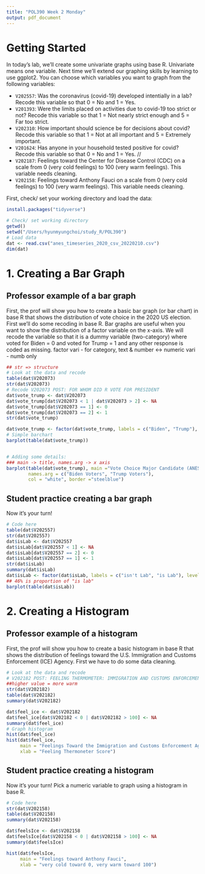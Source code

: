 ```yaml
---
title: "POL390 Week 2 Monday"
output: pdf_document
---
```


# Getting Started

In today's lab, we'll create some univariate graphs using base R. Univariate means one variable. Next time we'll extend our graphing skills by learning to use ggplot2. You can choose which variables you want to graph from the following variables:

* `V202557`: Was the coronavirus (covid-19) developed intentially in a lab? Recode this variable so that 0 = No and 1 = Yes.
* `V201393`: Were the limits placed on activities due to covid-19 too strict or not? Recode this variable so that 1 = Not nearly strict enough and 5 = Far too strict.
* `V202310`: How important should science be for decisions about covid? Recode this variable so that 1 = Not at all important and 5 = Extremely important.
* `V201624`: Has anyone in your household tested positive for covid? Recode this variable so that 0 = No and 1 = Yes. // 
* `V202187`: Feelings toward the Center for Disease Control (CDC) on a scale from 0 (very cold feelings) to 100 (very warm feelings). This variable needs cleaning.
* `V202158`: Feelings toward Anthony Fauci on a scale from 0 (very cold feelings) to 100 (very warm feelings). This variable needs cleaning.

First, check/ set your working directory and load the data:
```r
install.packages("tidyverse")

# Check/ set working directory
getwd()
setwd("/Users/hyunmyungchoi/study_R/POL390")
# Load data
dat <- read.csv("anes_timeseries_2020_csv_20220210.csv")
dim(dat)
```


# 1. Creating a Bar Graph 

## Professor example of a bar graph
First, the prof will show you how to create a basic bar graph (or bar chart) in base R that shows the distribution of vote choice in the 2020 US election. First we'll do some recoding in base R. Bar graphs are useful when you want to show the distribution of a factor variable on the x-axis. We will recode the variable so that it is a dummy variable (two-category) where voted for Biden = 0 and voted for Trump = 1 and any other response is coded as missing.
factor vari - for category, text & number <-> numeric vari - numb only
```r
## str => structure
# Look at the data and recode
table(dat$V202073)
str(dat$V202073)
# Recode V202073 POST: FOR WHOM DID R VOTE FOR PRESIDENT
dat$vote_trump <- dat$V202073
dat$vote_trump[dat$V202073 < 1 | dat$V202073 > 2] <- NA
dat$vote_trump[dat$V202073 == 1] <- 0
dat$vote_trump[dat$V202073 == 2] <- 1
str(dat$vote_trump)

dat$vote_trump <- factor(dat$vote_trump, labels = c("Biden", "Trump"), levels = c(0, 1))
# Simple barchart
barplot(table(dat$vote_trump))


# Adding some details:
### main -> title, names.arg -> x axis
barplot(table(dat$vote_trump), main ="Vote Choice Major Candidate (ANES 2020)",
        names.arg = c("Biden Voters", "Trump Voters"),
        col = "white", border ="steelblue")


```

## Student practice creating a bar graph
Now it's your turn!
```r
# Code here
table(dat$V202557)
str(dat$V202557)
dat$isLab <- dat$V202557
dat$isLab[dat$V202557 < 1] <- NA
dat$isLab[dat$V202557 == 2] <- 0
dat$isLab[dat$V202557 == 1] <- 1
str(dat$isLab)
summary(dat$isLab)
dat$isLab <- factor(dat$isLab, labels = c("isn't Lab", "is Lab"), levels = c(0,1))
## 46% is proportion of "is lab"
barplot(table(dat$isLab))
```


# 2. Creating a Histogram 

## Professor example of a histogram
First, the prof will show you how to create a basic histogram in base R that shows the distribution of feelings toward the U.S. Immigration and Customs Enforcement (ICE) Agency. First we have to do some data cleaning.

```r
# Look at the data and recode
# V202182 POST: FEELING THERMOMETER: IMMIGRATION AND CUSTOMS ENFORCEMENT (ICE) AGENCY
##higher value = more warm
str(dat$V202182)
table(dat$V202182)
summary(dat$V202182)

dat$feel_ice <- dat$V202182
dat$feel_ice[dat$V202182 < 0 | dat$V202182 > 100] <- NA
summary(dat$feel_ice)
# Graph histogram
hist(dat$feel_ice)
hist(dat$feel_ice,
     main = "Feelings Toward the Immigration and Customs Enforcement Agency (ICE). \nAmerican National Election Studies (ANES) 2020 Data",
     xlab = "Feeling Thermoneter Score")
```

## Student practice creating a histogram

Now it's your turn! Pick a numeric variable to graph using a histogram in base R.

```r
# Code here 
str(dat$V202158)
table(dat$V202158)
summary(dat$V202158)

dat$feelsIce <- dat$V202158
dat$feelsIce[dat$V202158 < 0 | dat$V202158 > 100] <- NA
summary(dat$feelsIce)

hist(dat$feelsIce,
     main = "Feelings toward Anthony Fauci",
     xlab = "very cold toward 0, very warm toward 100")
```

